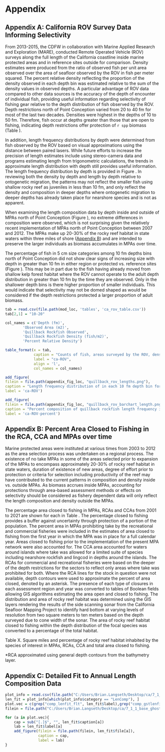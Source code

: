 \clearpage

# Appendix

## Appendix A: California ROV Survey Data Informing Selectivity{#append_a}

From 2013-2015, the CDFW in collaboration with Marine Applied Research and Exploration (MARE), conducted Remote Operated Vehicle (ROV) surveys along the full length of the California coastline inside marine protected areas and in reference sites outside for comparison. Density estimates were produced from the ratio of observed fish per unit area observed over the area of seafloor observed by the ROV in fish per meter squared. The percent relative density reflecting the proportion of the density observed in each depth bin was estimated relative to the sum of the density values in observed depths. A particular advantage of ROV data compared to other data sources is the accuracy of the depth of encounter of individual fish, providing useful information regarding selectivity of fishing gear relative to the depth distribution of fish observed by the ROV. Depth restrictions north of Point Conception varied from 20 to 40 fm for most of the last two decades. Densities were highest in the depths of 10 to 50 fm. Therefore, fish occur at depths greater than those that are open to fishing, indicating depth restrictions offer protection of `r spp` biomass (Table \ref{tab:ca-ROV}). 
 
In addition, length frequency distributions by depth were determined from fish observed by the ROV based on visual approximations using the distance between paired lasers. While future efforts to increase the precision of length estimates include using stereo-camera data and programs estimating length from trigonometric calculations, the trends in approximate length distribution with depth still provides useful information. The length frequency distribution by depth is provided in Figure \ref{fig:ca-ROV}. In reviewing both the density by depth and length by depth relative to ontogenetic migration, the patterns may not reflect the smaller fish using shallow rocky reef as juveniles in less than 10 fm, and only reflect the density and composition in deeper depths where ontogenetic migration to deeper depths has already taken place for nearshore species and is not as apparent. 

When examining the length composition data by depth inside and outside of MPAs north of Point Conception (Figure \ref{fig:ca-ROV}), no extreme differences in composition were observed, which is not surprising given the relatively recent implementation of MPAs north of Point Conception between 2007 and 2012. The MPAs make up 20-30% of the rocky reef habitat in state waters within three miles of shore ([Appendix B](#append_b)) and are intended to preserve the larger individuals as biomass accumulates in MPAs over time. 

The percentage of fish in 5 cm size categories among 10 fm depths bins north of Point Conception did not show clear signs of increasing size with depth in greater than 10 fm in either region or protected vs. reference sites (Figure \ref{fig:ca-ROV-percent}). This may be in part due to the fish having already moved from shallow kelp forest habitat where the ROV cannot operate to the adult depth distribution in greater than 10 fm by the time they are observed. Only in the shallower depth bins is there higher proportion of smaller individuals. This would indicate that selectivity may not be domed shaped as would be considered if the depth restrictions protected a larger proportion of adult biomass.


```r
tab = read.csv(file.path(mod_loc, 'tables', 'ca_rov_table.csv'))
tab[2,1] = "10-20"

col_names = c('Depth (fm)',
        'Observed Area (m2)',
        'Quillback Rockfish Observed',
        'Quillback Rockfish Density (fish/m2)',
        'Percent Relative Density')

table_format(x = tab,
             caption = "Counts of fish, areas surveyed by the ROV, density (fish/meter square) and percent relative density by 10 fm depth",
             label = "ca-ROV",
             align = 'l',
             col_names = col_names)
```

```r
add_figure(
filein = file.path(appendix_fig_loc, "quillback_rov_lengths.png"), 
caption = "Length frequency distribution of in each 10 fm depth bin for quillback rockfish sampled by the ROV in reference locations open to fishing north of Point Conception (above) and State Marine Reserves prohibiting take (below)",
label = 'ca-ROV')
```	

```r
add_figure(
filein = file.path(appendix_fig_loc, "quillback_rov_barchart_length.png"), 
caption = "Percent composition of quillback rockfish length frequency in 5 cm size classes for each 10 fm depth bin from ROV observations north of Point Conception in reference locations where retention is allowed (above) and in State Marine Reserves where retention is prohibited (below)",
label = 'ca-ROV-percent')
```	

\clearpage

## Appendix B: Percent Area Closed to Fishing in the RCA, CCA and MPAs over time {#append_b}

Marine protected areas were instituted at various times from 2003 to 2012 as the area selection process was undertaken on a regional process. The existence of no take MPAs in some of the areas selected prior to expansion of the MPAs to encompass approximately 20-30% of rocky reef habitat in state waters, duration of existence of new areas, degree of effort prior to protection or criteria for selection including productivity of the reef may have contributed to the current patterns in composition and density inside vs. outside MPAs. As biomass accrues inside MPAs, accounting for protections through area-based assessment methods or effects on selectivity should be considered as fishery dependent data will only reflect the length composition and density outside the MPAs. 
 
The percentage area closed to fishing in MPAs, RCAs and CCAs from 2001 to 2021 are shown for each in Table \ref{tab:ca-mpa}.  The percentage closed to fishing provides a buffer against uncertainty through protection of a portion of the population. The percent area in MPAs prohibiting take by the recreational and commercial fisheries were included in the estimates of area closed to fishing from the first year in which the MPA was in place for a full calendar year. Areas closed to fishing prior to the implementation of the present MPA network were also accounted for. The CCA area accounted for waters around islands where take was allowed for a limited suite of species including nearshore rockfish and lingcod in depths around the islands. The RCAs for commercial and recreational fisheries were based on the deeper of the depth restrictions for the sectors to reflect only areas where take was prohibited for both. Where the RCA lines for the stock in question were not available, depth contours were used to approximate the percent of area closed, denoted by an asterisk.  The presence of each type of closures in each assessment region and year was converted to tables of Boolean fields allowing GIS algorithms estimating the area open and closed to fishing. The distribution and area of rocky reef habitat was determined using the GIS layers rendering the results of the side scanning sonar from the California Seafloor Mapping Project to identify hard bottom at varying levels of resolution from two square meters to ten meters based on the depth surveyed due to cone width of the sonar. The area of rocky reef habitat closed to fishing within the depth distribution of the focal species was converted to a percentage of the total habitat. 
 
 
Table X. Square miles and percentage of rocky reef habitat inhabited by the species of interest in MPAs, RCAs, CCA and total area closed to fishing.
 
*RCA approximated using general depth contours from the bathymetry layer.

\clearpage

## Appendix C: Detailed Fit to Annual Length Composition Data{#append_c}


```r
plot_info = read.csv(file.path("C:/Users/Brian.Langseth/Desktop/ca/7_1_1_base_ghostCom", "plots", "plotinfotable_for_doc.csv"))
len_fit = plot_info[which(plot_info$category == "LenComp"), ]
plot.vec = c(grep("comp_lenfit_flt", len_fit$label),grep("comp_gstlenfit_flt", len_fit$label))
filein = file.path("C:/Users/Brian.Langseth/Desktop/ca/7_1_1_base_ghostCom", "plots")

for (a in plot.vec){
	cap = sub("[.]$", "", len_fit$caption[a])
	lab = len_fit$label[a]
	add_figure(filein = file.path(filein, len_fit$file[a]), 
			   caption = cap, 
			   label = lab)
}
```


\clearpage

